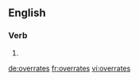{{also|over rates}}
==English==

===Verb===
{{head|en|verb form}}

# {{en-third-person singular of|overrate}}

[[de:overrates]]
[[fr:overrates]]
[[vi:overrates]]